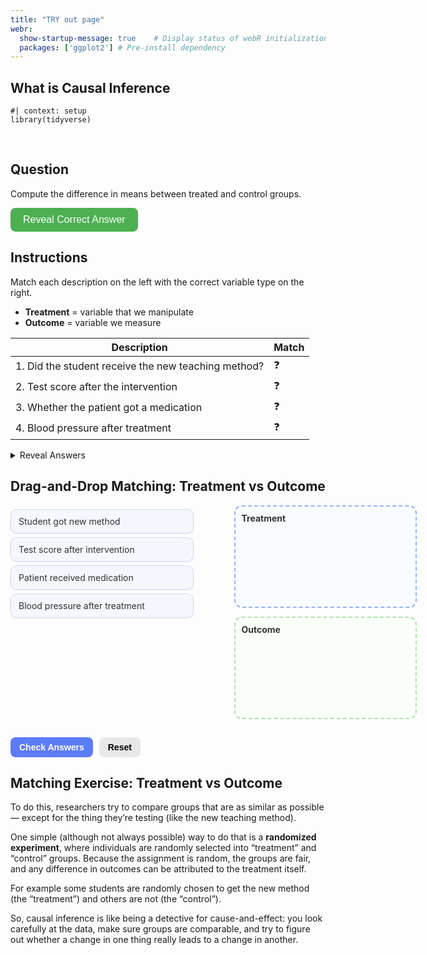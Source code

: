 ```yaml
---
title: "TRY out page"
webr:  
  show-startup-message: true    # Display status of webR initialization
  packages: ['ggplot2'] # Pre-install dependency
---
```


## What is Causal Inference


```webr-r
#| context: setup
library(tidyverse)
```

<br>

## Question

Compute the difference in means between treated and control groups.

<!-- Stylish Reveal Button -->
<style>
.reveal-btn {
  background-color: #4CAF50; /* green */
  color: white;
  padding: 10px 20px;
  border: none;
  border-radius: 8px;
  cursor: pointer;
  font-size: 16px;
  transition: background-color 0.3s, transform 0.2s;
}

.reveal-btn:hover {
  background-color: #45a049;  /* darker green on hover */
  transform: scale(1.05);     /* slight grow effect */
}

.reveal-btn:active {
  transform: scale(0.98);     /* shrink a little when clicked */
}
</style>

<button class="reveal-btn" onclick="document.getElementById('answer1').style.display='block'">
Reveal Correct Answer
</button>

<div id="answer1" style="display:none; margin-top:10px; padding:10px; border-left:4px solid #4CAF50; background:#f0fff0; border-radius:5px;">
💡 <strong>Answer:</strong> The difference in means is approximately <strong>2.1</strong> — same as the regression coefficient on <code>z</code>.
</div>







## Instructions

Match each description on the left with the correct variable type on the right.  

- **Treatment** = variable that we manipulate  
- **Outcome** = variable we measure

| Description | Match |
|-------------|-------|
| 1. Did the student receive the new teaching method? | ❓ |
| 2. Test score after the intervention | ❓ |
| 3. Whether the patient got a medication | ❓ |
| 4. Blood pressure after treatment | ❓ |

<details>
<summary>Reveal Answers</summary>

| Description | Answer |
|-------------|-------|
| 1. Did the student receive the new teaching method? | Treatment |
| 2. Test score after the intervention | Outcome |
| 3. Whether the patient got a medication | Treatment |
| 4. Blood pressure after treatment | Outcome |

</details>


## Drag-and-Drop Matching: Treatment vs Outcome
<div class="drag-exercise" {=html}>
  <div style="display:flex; justify-content:space-between; width:650px; font-family:'Inter', sans-serif; color:#333;">
    <!-- Left column: draggable items -->
    <div id="left" style="width:45%;">
      <div draggable="true" id="item1" class="draggable">Student got new method</div>
      <div draggable="true" id="item2" class="draggable">Test score after intervention</div>
      <div draggable="true" id="item3" class="draggable">Patient received medication</div>
      <div draggable="true" id="item4" class="draggable">Blood pressure after treatment</div>
    </div>

    <!-- Right column: droppable boxes -->
    <div id="right" style="width:45%;">
      <div id="treatment" class="dropzone" ondrop="drop(event)" ondragover="allowDrop(event)">
        <strong>Treatment</strong>
      </div>
      <div id="outcome" class="dropzone" ondrop="drop(event)" ondragover="allowDrop(event)">
        <strong>Outcome</strong>
      </div>
    </div>
  </div>

  <!-- Buttons -->
  <div style="margin-top:15px; display:flex; gap:10px;">
    <button class="btn check" onclick="checkAnswer()">Check Answers</button>
    <button class="btn reset" onclick="resetBoxes()">Reset</button>
  </div>
  <div id="result" style="margin-top:12px; font-weight:600;"></div>

  <style>
    .draggable {
      padding:10px 12px;
      margin:6px 0;
      border-radius:10px;
      background:#f5f7ff;
      border:1px solid #d0d7ff;
      box-shadow:0 1px 3px rgba(0,0,0,0.08);
      cursor:grab;
      transition:all 0.2s ease;
    }
    .draggable:hover {
      background:#e8edff;
      transform:translateY(-2px);
      box-shadow:0 3px 6px rgba(0,0,0,0.1);
    }
    .draggable:active {
      cursor:grabbing;
      background:#dbe3ff;
      transform:scale(0.98);
    }
    .dropzone {
      min-height:140px;
      border:2px dashed #ccc;
      border-radius:12px;
      padding:10px;
      margin-bottom:14px;
      display:flex;
      flex-direction:column;
      gap:8px;
      background:#fafafa;
      transition:all 0.3s ease;
      position:relative;
    }
    .dropzone::after {
      content:"";
      position:absolute;
      inset:0;
      z-index:0;
    }
    .dropzone * {
      position:relative;
      z-index:1;
    }
    .dropzone.hover {
      background:#eef6ff !important;
      border-color:#90b4f8 !important;
    }
    #treatment { border-color:#90b4f8; background:#f8fbff; }
    #outcome { border-color:#a8e6a1; background:#f9fff8; }
    .btn {
      padding:8px 14px;
      border:none;
      border-radius:8px;
      cursor:pointer;
      font-weight:600;
      font-size:14px;
      transition:background 0.2s, transform 0.2s;
    }
    .btn.check {
      background:#5c7cfa;
      color:white;
    }
    .btn.check:hover {
      background:#4b6ef0;
      transform:translateY(-2px);
    }
    .btn.reset {
      background:#e8e8e8;
    }
    .btn.reset:hover {
      background:#d5d5d5;
      transform:translateY(-2px);
    }
  </style>

  <script>
    function allowDrop(ev) {
      if (ev.target.closest(".dropzone")) {
        ev.preventDefault();
        const zone = ev.target.closest(".dropzone");
        zone.classList.add("hover");
      }
    }

    function drag(ev) {
      ev.dataTransfer.setData("text", ev.target.id);
      // Disable pointer events on all draggables during drag
      document.querySelectorAll('.draggable').forEach(el => el.style.pointerEvents = "none");
    }

    function drop(ev) {
      ev.preventDefault();
      const itemId = ev.dataTransfer.getData("text");
      const target = ev.target.closest(".dropzone");
      if (target) {
        target.appendChild(document.getElementById(itemId));
        target.classList.remove("hover");
      }
      // Re-enable pointer events
      document.querySelectorAll('.draggable').forEach(el => el.style.pointerEvents = "");
    }

    document.addEventListener("dragleave", (e) => {
      const zone = e.target.closest(".dropzone");
      if (zone) zone.classList.remove("hover");
    });

    document.querySelectorAll('.draggable').forEach(div =>
      div.addEventListener('dragstart', drag)
    );

    function checkAnswer() {
      let correct = { "item1":"treatment", "item2":"outcome", "item3":"treatment", "item4":"outcome" };
      let score = 0;
      for (let item in correct) {
        let parentId = document.getElementById(item).parentElement.id;
        if (parentId === correct[item]) score++;
      }
      const res = document.getElementById('result');
      res.innerText = `You got ${score} out of 4 correct!`;
      res.style.color = score === 4 ? "#2e7d32" : "#d32f2f";
    }

    function resetBoxes() {
      const left = document.getElementById("left");
      document.querySelectorAll('.draggable').forEach(item => left.appendChild(item));
      document.getElementById('result').innerText = "";
    }
  </script>
</div>


## Matching Exercise: Treatment vs Outcome

<!-- Drag each variable to the correct box, then use the button below to calculate the effect of your treatment. -->

<!-- <div {=html} style="display:flex; justify-content:space-between; width:600px; margin-bottom:20px;"> -->
<!--   <div id="left" style="width:45%;"> -->
<!--     <div draggable="true" id="var1" style="padding:5px; margin:5px; border:1px solid black;">Student got new method</div> -->
<!--     <div draggable="true" id="var2" style="padding:5px; margin:5px; border:1px solid black;">Test score after intervention</div> -->
<!--   </div> -->
<!--   <div id="right" style="width:45%;"> -->
<!--     <div id="treatment" ondrop="drop(event)" ondragover="allowDrop(event)" style="height:120px; border:2px dashed blue; margin-bottom:10px; padding:5px;"> -->
<!--       <strong>Treatment</strong> -->
<!--     </div> -->
<!--     <div id="outcome" ondrop="drop(event)" ondragover="allowDrop(event)" style="height:120px; border:2px dashed green; padding:5px;"> -->
<!--       <strong>Outcome</strong> -->
<!--     </div> -->
<!--   </div> -->
<!-- </div> -->

<!-- <button onclick="computeEffect()">Compute Effect</button> -->
<!-- <div id="effectResult" style="margin-top:10px;"></div> -->

<!-- <script> -->
<!-- function allowDrop(ev) { ev.preventDefault(); } -->
<!-- function drag(ev) { ev.dataTransfer.setData("text", ev.target.id); } -->
<!-- function drop(ev) { ev.preventDefault(); ev.target.appendChild(document.getElementById(ev.dataTransfer.getData("text"))); } -->

<!-- // attach drag events -->
<!-- document.querySelectorAll('#left div').forEach(div => div.addEventListener('dragstart', drag)); -->

<!-- function computeEffect() { -->
<!--   // find which div is in treatment/outcome boxes -->
<!--   let treatment = document.getElementById("treatment").children[1]?.innerText || ""; -->
<!--   let outcome   = document.getElementById("outcome").children[1]?.innerText || ""; -->

<!--   if(treatment === "" || outcome === "") { -->
<!--     document.getElementById("effectResult").innerText = "Please drag one variable into each box!"; -->
<!--     return; -->
<!--   } -->

<!--   // Call webR to compute difference in means -->
<!--   const rCode = ` -->
<!-- df <- data.frame( -->
<!--   student = 1:20, -->
<!--   treatment = rbinom(20,1,0.5), -->
<!--   score = 5 + 2*treatment + rnorm(20) -->
<!-- ) -->
<!-- mean(df$score[df$treatment==1]) - mean(df$score[df$treatment==0]) -->
<!--   `; -->
<!--   webr.evalR(rCode).then(res => { -->
<!--     document.getElementById("effectResult").innerText = "Estimated effect (difference in means): " + res; -->
<!--   }); -->
<!-- } -->
<!-- </script> -->




To do this, researchers try to compare groups that are as similar as possible — except for the thing they’re testing (like the new teaching method).

One simple (although not always possible) way to do that is a **randomized experiment**, where individuals are randomly selected into "treatment" and "control" groups. Because the assignment is random, the groups are fair, and any difference in outcomes can be attributed to the treatment itself.

For example some students are randomly chosen to get the new method (the "treatment") and others are not (the "control").

So, causal inference is like being a detective for cause-and-effect: you look carefully at the data, make sure groups are comparable, and try to figure out whether a change in one thing really leads to a change in another.


